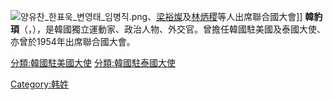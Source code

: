 {{blpunsourced|time=2017-01-14T02:32:43+00:00}}
{{expand|time=2017-01-14T02:32:43+00:00}}
[[File:양유찬_한표욱_변영태_임병직.png|thumb]]、[[梁裕燦|梁裕燦]]及[[林炳稷|林炳稷]]等人出席聯合國大會]]
'''韓豹頊'''（{{lang-ko|한표욱}}，{{bd|1916年|8月17日|2003年|8月25日}}），是韓國獨立運動家、政治人物、外交官。曾擔任韓國駐美國及泰國大使、亦曾於1954年出席聯合國大會。

[[分類:韓國駐美國大使|分類:韓國駐美國大使]]
[[分類:韓國駐泰國大使|分類:韓國駐泰國大使]]
[[Category:韩姓|Category:韩姓]]